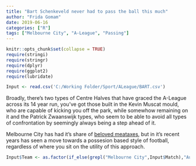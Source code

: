 ```yaml
---
title: "Bart Schenkeveld never had to pass the ball this much"
author: "Frida Gomam"
date: 2019-06-16
categories: ["R"]
tags: ["Melbourne City", "A-League", "Passing"]
---
```


```r
knitr::opts_chunk$set(collapse = TRUE)
require(stringi)
require(stringr)
require(dplyr)
require(ggplot2)
require(lubridate)
```

```r
Input <- read.csv('C:/Working Folder/Sport/ALeague/BART.csv')
```

Broadly, there's two types of Centre Halves that have graced the A-League across its 14 year run, you've got those built in the Kevin Muscat mould, who are capable of kicking you off the park, while somewhow remaining on it and the Patrick Zwaanswijk types, who seem to be able to avoid all types of confrontation by seemingly always being a step ahead of it.

Melbourne City has had it's share of [beloved meataxes](https://en.wikipedia.org/wiki/Patrick_Kisnorbo), but in it's recent years has seen a move towards a possesion based style of football, regardless of where you sit on the utility of this approach.

```r
Input$Team <- as.factor(if_else(grepl("Melbourne City",Input$Match),"Australia","Holland"))
```

